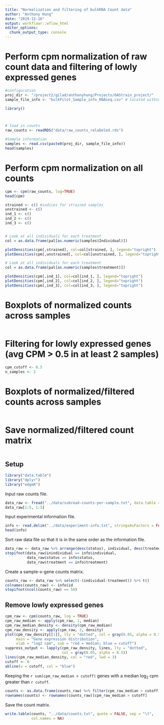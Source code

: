 ```yaml
---
title: "Normalization and filtering of bulkRNA Count data"
author: "Anthony Hung"
date: "2019-12-16"
output: workflowr::wflow_html
editor_options:
  chunk_output_type: console
---
```


# Perform cpm normalization of raw count data and filtering of lowly expressed genes

```r
#configuration
proj_dir <- "/project2/gilad/anthonyhung/Projects/OAStrain_project/"
sample_file_info <- "bulkPilot_Sample_info_RNAseq.csv" # located within the proj_dir
```

```r
library()



# load in counts
raw_counts <- readRDS("data/raw_counts_relabeled.rds")

#Sample information
samples <- read.csv(paste0(proj_dir, sample_file_info))
head(samples)
```

# Perform cpm normalization on all counts

```r
cpm <- cpm(raw_counts, log=TRUE)
head(cpm)

strained <- c() #indices for strained samples
unstrained <- c()
ind_1 <- c()
ind_2 <- c()
ind_3 <- c()


# Look at all individuals for each treatment
col = as.data.frame(pal[as.numeric(samples$Individual)])

plotDensities(cpm[,strained], col=col[strained, ], legend="topright")
plotDensities(cpm[,unstrained], col=col[unstrained, ], legend="topright")

# Look at all individuals for each treatment
col = as.data.frame(pal[as.numeric(samples$treatment)])

plotDensities(cpm[,ind_1], col=col[ind_1, ], legend="topright")
plotDensities(cpm[,ind_2], col=col[ind_2, ], legend="topright")
plotDensities(cpm[,ind_3], col=col[ind_3, ], legend="topright")
```

# Boxplots of normalized counts across samples
```r

```

# Filtering for lowly expressed genes (avg CPM > 0.5 in at least 2 samples)

```r
cpm_cutoff <- 0.5
n_samples <- 2


```

# Boxplots of normalized/filtered counts across samples
```r

```

# Save normalized/filtered count matrix

```r

```






## Setup

```r
library("data.table")
library("dplyr")
library("edgeR")
```

Input raw counts file.

```r
data_raw <- fread("../data/subread-counts-per-sample.txt", data.table = FALSE)
data_raw[1:5, 1:5]
```

Input experimental information file.

```r
info <- read.delim("../data/experiment-info.txt", stringsAsFactors = FALSE)
head(info)
```

Sort raw data file so that it is in the same order as the information file.

```r
data_raw <- data_raw %>% arrange(desc(status), individual, desc(treatment))
stopifnot(data_raw$inindividual == info$individual,
          data_raw$status == info$status,
          data_raw$treatment == info$treatment)
```  

Create a sample-x-gene counts matrix.

```r
counts_raw <- data_raw %>% select(-(individual:treatment)) %>% t()
colnames(counts_raw) <- info$id
stopifnot(ncol(counts_raw) == 50)
```

## Remove lowly expressed genes

```r
cpm_raw <- cpm(counts_raw, log = TRUE)
cpm_raw_median <- apply(cpm_raw, 1, median)
cpm_raw_median_density <- density(cpm_raw_median)
cpm_raw_density <- apply(cpm_raw, 2, density)
plot(cpm_raw_density[[1]], lty = "dotted", col = gray(0.05, alpha = 0.5),
     main = "Gene expression distribution",
     xlab = "log2 cpm", sub = "red = median; blue = cutoff")
suppress_output <- lapply(cpm_raw_density, lines, lty = "dotted",
                          col = gray(0.05, alpha = 0.5))
lines(cpm_raw_median_density, col = "red", lwd = 3)
cutoff <- 0
abline(v = cutoff, col = "blue")
```

Keeping the `r sum(cpm_raw_median > cutoff)` genes with a median log~2~ cpm greater than `r cutoff`.

```r
counts <- as.data.frame(counts_raw) %>% filter(cpm_raw_median > cutoff)
rownames(counts) <- rownames(counts_raw)[cpm_raw_median > cutoff]
```

Save the count matrix.

```r
write.table(counts, "../data/counts.txt", quote = FALSE, sep = "\t",
            col.names = NA)
```
